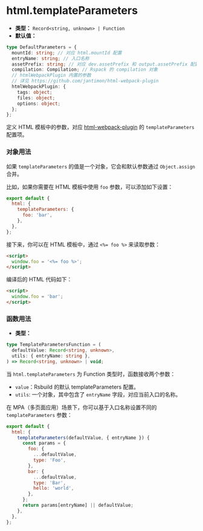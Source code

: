 # html.templateParameters

- **类型：** `Record<string, unknown> | Function`
- **默认值：**

```ts
type DefaultParameters = {
  mountId: string; // 对应 html.mountId 配置
  entryName: string; // 入口名称
  assetPrefix: string; // 对应 dev.assetPrefix 和 output.assetPrefix 配置
  compilation: Compilation; // Rspack 的 compilation 对象
  // htmlWebpackPlugin 内置的参数
  // 详见 https://github.com/jantimon/html-webpack-plugin
  htmlWebpackPlugin: {
    tags: object;
    files: object;
    options: object;
  };
};
```

定义 HTML 模板中的参数，对应 [html-webpack-plugin](https://github.com/jantimon/html-webpack-plugin) 的 `templateParameters` 配置项。

### 对象用法

如果 `templateParameters` 的值是一个对象，它会和默认参数通过 `Object.assign` 合并。

比如，如果你需要在 HTML 模板中使用 `foo` 参数，可以添加如下设置：

```js
export default {
  html: {
    templateParameters: {
      foo: 'bar',
    },
  },
};
```

接下来，你可以在 HTML 模板中，通过 `<%= foo %>` 来读取参数：

```html
<script>
  window.foo = '<%= foo %>';
</script>
```

编译后的 HTML 代码如下：

```html
<script>
  window.foo = 'bar';
</script>
```

### 函数用法

- **类型：**

```ts
type TemplateParametersFunction = (
  defaultValue: Record<string, unknown>,
  utils: { entryName: string },
) => Record<string, unknown> | void;
```

当 `html.templateParameters` 为 Function 类型时，函数接收两个参数：

- `value`：Rsbuild 的默认 templateParameters 配置。
- `utils`: 一个对象，其中包含了 `entryName` 字段，对应当前入口的名称。

在 MPA（多页面应用）场景下，你可以基于入口名称设置不同的 `templateParameters` 参数：

```js
export default {
  html: {
    templateParameters(defaultValue, { entryName }) {
      const params = {
        foo: {
          ...defaultValue,
          type: 'Foo',
        },
        bar: {
          ...defaultValue,
          type: 'Bar',
          hello: 'world',
        },
      };
      return params[entryName] || defaultValue;
    },
  },
};
```
